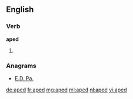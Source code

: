 ==English==

===Verb===
'''aped'''

# {{past of|ape}}

===Anagrams===
* [[E.D. Pa.#English|E.D. Pa.]]

[[de:aped]]
[[fr:aped]]
[[mg:aped]]
[[ml:aped]]
[[nl:aped]]
[[vi:aped]]